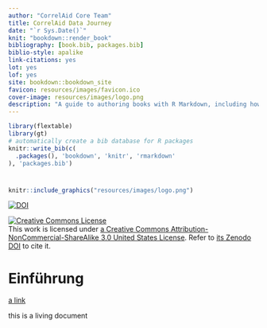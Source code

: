 ```yaml
--- 
author: "CorrelAid Core Team"
title: CorrelAid Data Journey 
date: "`r Sys.Date()`"
knit: "bookdown::render_book"
bibliography: [book.bib, packages.bib]
biblio-style: apalike
link-citations: yes
lot: yes
lof: yes
site: bookdown::bookdown_site
favicon: resources/images/favicon.ico
cover-image: resources/images/logo.png
description: "A guide to authoring books with R Markdown, including how to generate figures and tables, and insert cross-references, citations, HTML widgets, and Shiny apps in R Markdown. The book can be exported to HTML, PDF, and e-books (e.g. EPUB). The book style is customizable. You can easily write and preview the book in RStudio IDE or other editors, and host the book wherever you want (e.g. bookdown.org)."
---
```




```r
library(flextable)
library(gt)
# automatically create a bib database for R packages
knitr::write_bib(c(
  .packages(), 'bookdown', 'knitr', 'rmarkdown'
), 'packages.bib')

```


# {-}

```r
knitr::include_graphics("resources/images/logo.png")
```

<a href="https://doi.org/10.5281/zenodo.2553043"><img src="https://zenodo.org/badge/DOI/10.5281/zenodo.2553043.svg?branch=master" alt="DOI"></a>

<a rel="license" href="https://creativecommons.org/licenses/by-nc-sa/3.0/us/"><img alt="Creative Commons License" style="border-width:0" src="https://i.creativecommons.org/l/by-nc-sa/3.0/us/88x31.png" /></a><br /> This work is licensed under [a Creative Commons Attribution-NonCommercial-ShareAlike 3.0 United States License](https://creativecommons.org/licenses/by-nc-sa/3.0/us/). Refer to [its Zenodo DOI](https://doi.org/10.5281/zenodo.2553043) to cite it.


# Einführung

[a link](https://correlaid.org)

this is a living document 
